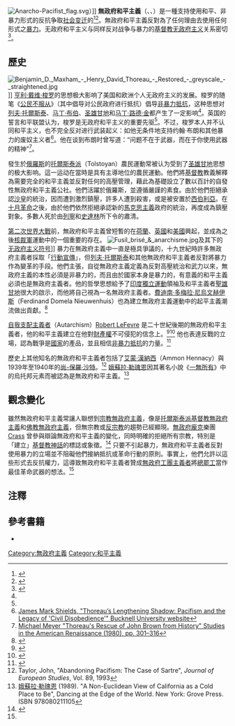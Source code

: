 {{Link style|time=2015-12-12T03:12:23+00:00}}
{{Anarchism sidebar|schools}}
[[Image:Anarcho-Pacifist_flag.svg|thumb]]）]]
'''無政府和平主義'''（{{lang-en|Anarcho-pacifism}}、{{lang|en|Pacifist anarchism}}、{{lang|en|Anarchist pacifism}}）是一種支持使用和平、非暴力形式的反抗争取[[社会变迁|社会变迁]]的{{tsl|en|anarchist school of thought|無政府主義學派|无政府主义思想流派}}<ref name="Ostergaard 1982">{{cite book |last1=Ostergaard |first1=Geoffrey |title=Resisting the Nation State: The Pacifist and Anarchist Traditions |date=1982 |publisher=Peace Pledge Union |location=London |isbn=9780902680357}}</ref><ref name="Woodcock">{{cite book |last1=Woodcock |first1=George |title=Anarchism: A History of Libertarian Ideas and Movements |date=1962 |publisher=Penguin Books |isbn=9780140168211 }}</ref>。無政府和平主義反對為了任何理由去使用任何形式之[[暴力|暴力]]。无政府和平主义与同样反对战争与暴力的[[基督教无政府主义|基督教无政府主义]]关系密切<ref name=CritiqueofViolence>{{Cite book |last1=Christoyannopoulos |first1=Alexandre |editor-last1=King |editor-first1=Stephen |editor-last2=Salzani |editor-first2=Carlo |editor-last3=Staley |editor-first3=Owen |chapter=A Christian Anarchist Critique of Violence: From Turning the Other Cheek to a Rejection of the State |title=Law, Morality and Politics: Global Perspectives on Violence and the State |pages=19–26 |date=2010 |language=en |isbn=978-1-84888-041-2 |publisher=Inter-Disciplinary Press |location=Oxfordshire |chapter-url=https://repository.lboro.ac.uk/articles/chapter/A_Christian_anarchist_critique_of_violence_From_turning_the_other_cheek_to_a_rejection_of_the_state/9469943/1 }}</ref>。

== 歷史 ==
[[File:Benjamin_D._Maxham_-_Henry_David_Thoreau_-_Restored_-_greyscale_-_straightened.jpg|thumb]]]]
[[亨利·戴维·梭罗|亨利·戴维·梭罗]]的思想极大影响了美国和欧洲个人无政府主义的发展。梭罗的随笔《[[公民不服从_(梭罗)|公民不服从]]》（其中倡导对公民政府进行抵抗）倡导[[非暴力抵抗|非暴力抵抗]]，这种思想对[[列夫·托爾斯泰|列夫·托爾斯泰]]、[[马丁·布伯|马丁·布伯]]、[[圣雄甘地|圣雄甘地]]和[[马丁·路德·金|马丁·路德·金]]都产生了一定影响<ref name="Ostergaard 1982" />。英国的誓言和平联盟认为，梭罗是无政府和平主义的重要先驱<ref name="Ostergaard 1982" />。不过，梭罗本人并不认同和平主义，也不完全反对进行武装起义：如他无条件地支持约翰·布朗和其他暴力的废奴主义者<ref>[http://jamesshields.blogs.bucknell.edu/files/2012/12/Thoreau.pdf James Mark Shields, "Thoreau’s Lengthening Shadow: Pacifism and the Legacy of  'Civil Disobedience'" Bucknell University website]</ref>。他在谈到布朗时曾写道：“问题不在于武器，而在于你使用武器的精神”<ref>[https://www.jstor.org/discover/10.2307/30228175?uid=3739832&uid=2129&uid=2&uid=70&uid=4&uid=3739256&sid=21104259840033 Michael Meyer "Thoreau's Rescue of John Brown from History" Studies in the American Renaissance (1980), pp. 301–316]</ref>。

發生於[[俄羅斯|俄羅斯]]的[[托爾斯泰派|托爾斯泰派]]（Tolstoyan）農民運動常被认为受到了[[圣雄甘地|圣雄甘地]]思想的极大影响。這一运动在當時是具有主導地位的農民運動。他們將[[基督教|基督教]]教義解釋為需要完全的和平主義並反對任何的高壓管理，藉此為基礎設立了數以百計的自發性無政府和平主義公社。他們活躍於俄羅斯，並遵循嚴謹的素食。由於他們拒絕承認[[沙皇|沙皇]]的統治，因而遭到激烈鎮壓，許多人遭到殺害，或是被安置於[[西伯利亞|西伯利亞]]。在[[十月革命|十月革命]]之後，由於他們依然拒絕承認新的[[馬克思主義|馬克思主義]]政府的統治，再度成為鎮壓對象。多數人死於由[[列寧|列寧]]和[[史達林|史達林]]所下令的肅清。

[[第二次世界大戰|第二次世界大戰]]前，無政府和平主義曾短暫的在[[荷蘭|荷蘭]]、[[英國|英國]]和[[美國|美國]]興起，並成為之後[[核裁軍|核裁軍]]運動中的一個重要的存在。
[[File:Fusil_brisé_&_anarchisme.jpg|thumb]]及其下的[[無政府主義象徵|无政府主义符号]]]]
暴力在無政府主義中一直是極具爭議的，十九世紀時許多無政府主義者採取「[[行動宣傳|行動宣傳]]」，但[[列夫·托爾斯泰|列夫·托爾斯泰]]和其他無政府和平主義者反對將暴力作為變革的手段。他們主張，自從無政府主義定義為反對高壓統治和武力以來，無政府主義的本性必須是非暴力的，而且由於國家本身是暴力的，有意義的和平主義必須也是無政府主義者。他的哲學思想給予了[[印度獨立運動|印度獨立運動]]領袖及和平主義者[[聖雄甘地|聖雄甘地]]很大的啟示，而他將自己視為一名無政府主義者。[[費迪南·多梅拉·尼烏文赫伊斯|費迪南·多梅拉·尼烏文赫伊斯]]（Ferdinand Domela Nieuwenhuis）也為建立無政府主義運動中的起平主義潮流做出貢獻。<ref name=woodcock>{{cite book |last=Woodcock |first=George |title=Anarchism: a History of Libertarian Ideas and Movements |publisher=Broadview Press |location=Peterborough |year=2004 |isbn=1551116294}}</ref>

[[自我支配主義|自我支配主義者]]（Autarchism）[[:en:Robert_LeFevre|Robert LeFevre]] 是二十世紀後期的無政府和平主義者，他的和平主義建立在他對[[物權|財產權]]不可侵犯的信念上。<ref name="rfc1">{{cite book |last=Doherty |first=Brian |title=Radicals for Capitalism: A Freewheeling History of the Modern American Libertarian Movement |url=https://archive.org/details/radicalsforcapit0000dohe |publisher=PublicAffairs |location=New York |year=2007 |isbn=978-1-58648-572-6|pages=第312頁}}</ref><ref name="rfc3">{{cite book |last=Doherty |first=Brian |title=Radicals for Capitalism: A Freewheeling History of the Modern American Libertarian Movement |url=https://archive.org/details/radicalsforcapit0000dohe |publisher=PublicAffairs |location=New York |year=2007 |isbn=978-1-58648-572-6|pages=第316頁}}</ref> 他也表達反戰的立場，認為戰爭是[[主權國家|國家]]的產品，並且相信[[非暴力抵抗|非暴力抵抗]]的力量。<ref name="rfc5">{{cite book |last=Doherty |first=Brian |title=Radicals for Capitalism: A Freewheeling History of the Modern American Libertarian Movement |url=https://archive.org/details/radicalsforcapit0000dohe |publisher=PublicAffairs |location=New York |year=2007 |isbn=978-1-58648-572-6|pages=第319頁}}</ref>

歷史上其他知名的無政府和平主義者包括了[[艾蒙·漢納西|艾蒙·漢納西]]（Ammon Hennacy）與1939年至1940年的[[尚-保羅·沙特|尚-保羅·沙特]]。<ref>Taylor, John, "Abandoning Pacifism: The Case of Sartre", ''Journal of European Studies'', Vol. 89, 1993</ref> [[娥蘇拉·勒瑰恩|娥蘇拉·勒瑰恩]]因其著名小說《[[一無所有|一無所有]]》中的烏托邦元素而被認為是無政府和平主義。<ref>[[娥蘇拉·勒瑰恩|娥蘇拉·勒瑰恩]] (1989). "A Non-Euclidean View of California as a Cold Place to Be", Dancing at the Edge of the World. New York: Grove Press. ISBN 978080211105</ref>

== 觀念變化 ==
雖然無政府和平主義常讓人聯想到[[宗教無政府主義|宗教無政府主義]]，像是[[托爾斯泰派|托爾斯泰派]][[基督教無政府主義|基督教無政府主義]]和[[佛教無政府主義|佛教無政府主義]]，但無宗教或[[反宗教|反宗教]]的趨勢已經顯現。[[無政府龐克|無政府龐克]]樂團 [[:en:Crass|Crass]] 曾參與辯論無政府和平主義的變化，同時明確的拒絕所有宗教，特別是「建立」[[基督教|基督教]][[神話|神話]]的標誌或象徵。<ref>{{cite web |url=http://arts.guardian.co.uk/filmandmusic/story/0,,2193622,00.html |title='Why should we accept any less than a better way of doing things?' |accessdate=2007-12-26 |last=Aitch |first=Iain |date= |work=Guardian Unlimited Arts |publisher=《[[衛報|衛報]]》 |archive-url=https://web.archive.org/web/20080724060513/http://arts.guardian.co.uk/filmandmusic/story/0,,2193622,00.html |archive-date=2008-07-24 |dead-url=yes }}</ref> 只要不引起暴力，無政府和平主義者反對使用暴力的立場並不阻礙他們接納抵抗或革命行動的原則。事實上，他們允許以這些形式去反抗權力，這導致無政府和平主義者贊成[[無政府工團主義|無政府工團主義者]]將[[總罷工|總罷工]]當作最佳革命武器的想法。<ref name=woodcock/>

== 注釋 ==
{{Portal|无政府主义}}
{{reflist|2}}

== 參考書籍 ==
{{refbegin}}
*{{cite book |last=Doherty |first=Brian |title=Radicals for Capitalism: A Freewheeling History of the Modern American Libertarian Movement |url=https://archive.org/details/radicalsforcapit0000dohe |publisher=PublicAffairs |location=New York |year=2007 |isbn=978-1-58648-572-6}}
{{refend}}
{{反战}}
{{Anarchism}}
[[Category:無政府主義|Category:無政府主義]]
[[Category:和平主義|Category:和平主義]]